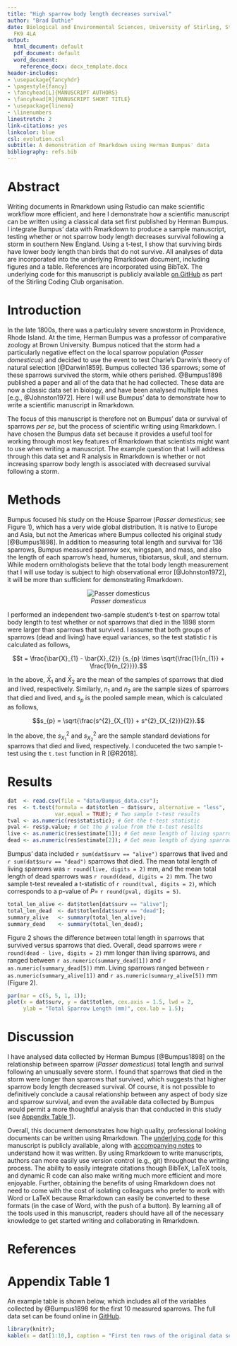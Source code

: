 ```yaml
---
title: "High sparrow body length decreases survival"
author: "Brad Duthie"
date: Biological and Environmental Sciences, University of Stirling, Stirling, UK,
  FK9 4LA
output:
  html_document: default
  pdf_document: default
  word_document:
    reference_docx: docx_template.docx
header-includes:
- \usepackage{fancyhdr}
- \pagestyle{fancy}
- \fancyhead[L]{MANUSCRIPT AUTHORS}
- \fancyhead[R]{MANUSCRIPT SHORT TITLE}
- \usepackage{lineno}
- \linenumbers
linestretch: 2
link-citations: yes
linkcolor: blue
csl: evolution.csl
subtitle: A demonstration of Rmarkdown using Herman Bumpus' data
bibliography: refs.bib
---
```

    
Abstract
===============================================================================
  
Writing documents in Rmarkdown using Rstudio can make scientific workflow more efficient, and here I demonstrate how a scientific manuscript can be written using a classical data set first published by Herman Bumpus. I integrate Bumpus' data with Rmarkdown to produce a sample manuscript, testing whether or not sparrow body length decreases survival following a storm in southern New England. Using a t-test, I show that surviving birds have lower body length than birds that do not survive. All analyses of data are incorporated into the underlying Rmarkdown document, including figures and a table. References are incorporated using BibTeX. The underlying code for this manuscript is publicly available [on GitHub](https://github.com/StirlingCodingClub/Manuscripts_in_Rmarkdown) as part of the Stirling Coding Club organisation.

Introduction
================================================================================

In the late 1800s, there was a particulalry severe snowstorm in Providence, Rhode Island. At the time, Herman Bumpus was a professor of comparative zoology at Brown University. Bumpus noticed that the storm had a particularly negative effect on the local sparrow population (*Passer domesticus*) and decided to use the event to test Charle's Darwin's theory of natural selection [@Darwin1859]. Bumpus collected 136 sparrows; some of these sparrows survived the storm, while others perished. @Bumpus1898 published a paper and all of the data that he had collected. These data are now a classic data set in biology, and have been analysed multiple times [e.g., @Johnston1972]. Here I will use Bumpus' data to demonstrate how to write a scientific manuscript in Rmarkdown.

The focus of this manuscript is therefore not on Bumpus' data or survival of sparrows *per se*, but the process of scientific writing using Rmarkdown. I have chosen the Bumpus data set because it provides a useful tool for working through most key features of Rmarkdown that scientists might want to use when writing a manuscript. The example question that I will address through this data set and R analysis in Rmarkdown is whether or not increasing sparrow body length is associated with decreased survival following a storm.

Methods
================================================================================

Bumpus focused his study on the House Sparrow (*Passer domesticus*; see Figure 1), which has a very wide global distribution. It is native to Europe and Asia, but not the Americas where Bumpus collected his original study [@Bumpus1898]. In addition to measuring total length and survival for 136 sparrows, Bumpus measured sparrow sex, wingspan, and mass, and also the length of each sparrow's head, humerus, tibiotarsus, skull, and sternum. While modern ornithologists believe that the total body length measurement that I will use today is subject to high observational error [@Johnston1972], it will be more than sufficient for demonstrating Rmarkdown.

<!--- Note that the image below is in the public domain --->
<!--- https://commons.wikimedia.org/wiki/File:Lto-tpbo-passer-domesticus-05.JPG --->
<center>

![*Passer domesticus*](images/sparrow.jpg)

</center>

I performed an independent two-sample student's t-test on sparrow total body length to test whether or not sparrows that died in the 1898 storm were larger than sparrows that survived. I assume that both groups of sparrows (dead and living) have equal variances, so the test statistic $t$ is calculated as follows,

$$t = \frac{\bar{X}_{1} - \bar{X}_{2}} {s_{p} \times \sqrt{\frac{1}{n_{1}} + \frac{1}{n_{2}}}}.$$

In the above, $\bar{X}_{1}$ and $\bar{X}_{2}$ are the mean of the samples of sparrows that died and lived, respectively. Similarly, $n_{1}$ and $n_{2}$ are the sample sizes of sparrows that died and lived, and $s_{p}$ is the pooled sample mean, which is calculated as follows,

$$s_{p} = \sqrt{\frac{s^{2}_{X_{1}} + s^{2}_{X_{2}}}{2}}.$$

In the above, the $s^{2}_{X_{1}}$ and $s^{2}_{X_{2}}$ are the sample standard deviations for sparrows that died and lived, respectively. I conduceted the two sample t-test using the `t.test` function in R [@R2018].

Results
===============================================================================

```r
dat  <- read.csv(file = "data/Bumpus_data.csv");
res  <- t.test(formula = dat$totlen ~ dat$surv, alternative = "less", 
               var.equal = TRUE); # Two sample t-test results
tval <- as.numeric(res$statistic); # Get the t-test statistic
pval <- res$p.value; # Get the p value from the t-test results
live <- as.numeric(res$estimate[1]); # Get mean length of living sparrows
dead <- as.numeric(res$estimate[2]); # Get mean length of dying sparrows
```

Bumpus' data included `r sum(dat$surv == "alive")` sparrows that lived and `r sum(dat$surv == "dead")` sparrows that died. The mean total length of living sparrows was `r round(live, digits = 2)` mm, and the mean total length of dead sparrows was `r round(dead, digits = 2)` mm. The two sample t-test revealed a t-statistic of `r round(tval, digits = 2)`, which corresponds to a p-value of $P =$ `r round(pval, digits = 5)`. 

```r
total_len_alive <- dat$totlen[dat$surv == "alive"];
total_len_dead  <- dat$totlen[dat$surv == "dead"];
summary_alive   <- summary(total_len_alive);
summary_dead    <- summary(total_len_dead);
```

Figure 2 shows the difference between total length in sparrows that survived versus sparrows that died. Overall, dead sparrows were `r round(dead - live, digits = 2)` mm longer than living sparrows, and ranged between `r as.numeric(summary_dead[1])` and `r as.numeric(summary_dead[5])` mm. Living sparrows ranged between  `r as.numeric(summary_alive[1])` and `r as.numeric(summary_alive[5])` mm (Figure 2).

```r
par(mar = c(5, 5, 1, 1));
plot(x = dat$surv, y = dat$totlen, cex.axis = 1.5, lwd = 2,
     ylab = "Total Sparrow Length (mm)", cex.lab = 1.5);
```

Discussion
================================================================================

I have analysed data collected by Herman Bumpus [@Bumpus1898] on the relationship between sparrow (*Passer domesticus*) total length and surival following an unusually severe storm. I found that sparrows that died in the storm were longer than sparrows that survived, which suggests that higher sparrow body length decreased survival. Of course, it is not possible to definitively conclude a causal relationship between any aspect of body size and sparrow survival<!--- BD Note: maybe explain this better --->, and even the available data collected by Bumpus would permit a more thoughtful analysis than that conducted in this study (see [Appendix Table 1](#appendix)). 

<!---

Here is one way to add some more detailed comments into the manuscript itself, though this can also be done within the text (see above). 

--->

Overall, this document demonstrates how high quality, professional looking documents can be written using Rmarkdown. The [underlying code](https://github.com/StirlingCodingClub/Manuscripts_in_Rmarkdown/blob/master/ms.Rmd) for this manuscript is publicly available, along with [accompanying notes](https://stirlingcodingclub.github.io/Manuscripts_in_Rmarkdown/Rmarkdown_notes.html) to understand how it was written. By using Rmarkdown to write manuscripts, authors can more easily use version control (e.g., git) throughout the writing process. The ability to easily integrate citations though BibTeX, LaTeX tools, and dynamic R code can also make writing much more efficient and more enjoyable. Further, obtaining the benefits of using Rmarkdown does not need to come with the cost of isolating colleagues who prefer to work with Word or LaTeX because Rmarkdown can easily be converted to these formats (in the case of Word, with the push of a button). By learning all of the tools used in this manuscript, readers should have all of the necessary knowledge to get started writing and collaborating in Rmarkdown.


References
===============================================================================

<div id="refs"></div>


<a name="appendix">Appendix Table 1</a>
================================================================================

An example table is shown below, which includes all of the variables collected by @Bumpus1898 for the first 10 measured sparrows. The full data set can be found online in [GitHub](https://github.com/StirlingCodingClub/Manuscripts_in_Rmarkdown/blob/master/data/Bumpus_data.csv).

```r
library(knitr);
kable(x = dat[1:10,], caption = "First ten rows of the original data set collected by Hermon Bumpus");
```
